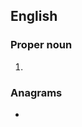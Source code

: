 ==English==

===Proper noun===
{{en-proper noun}}

# {{lb|en|galaxy}} {{initialism of|lang=en|[[w:Small Magellanic Cloud|Small Magellanic Cloud]]}}

===Anagrams===
* {{anagrams|en|a=cms|CMS|CSM|MC's|MCS|MCs|MSC|MSc|SCM|cm/s|cms}}